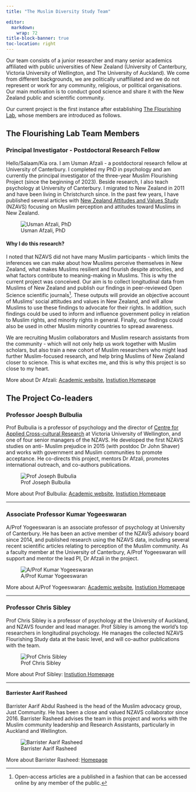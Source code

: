 ```yaml
---
title: "The Muslim Diversity Study Team"

editor: 
  markdown: 
    wrap: 72
title-block-banner: true
toc-location: right
---
```


Our team consists of a junior researcher and many senior academics affiliated with public universities of New Zealand (University of Canterbury, Victoria University of Wellington, and The University of Auckland). We come from different backgrounds, we are politically unaffiliated and we do not represent or work for any community, religious, or political organisations. Our main motivation is to conduct good science and share it with the New Zealand public and scientific community. 

Our current project is the first instance after establishing [The Flourishing Lab](https://usman-afzali.github.io/muslim-flourishing-nz/intro.html#the-flourishing-lab), whose members are introduced as follows.

## The Flourishing Lab Team Members

### Principal Investigator - Postdoctoral Research Fellow

::: {layout="[[70, 30], [100]]"}
Hello/Salaam/Kia ora. I am Usman Afzali - a postdoctoral research fellow
at University of Canterbury. I completed my PhD in psychology and am
currently the principal investigator of the three-year Muslim
Flourishing Project (since the beginning of 2023). Beside research, I also teach psychology at University of Canterbury.
I migrated to New Zealand in 2011 and have been living in Christchurch
since. In the past few years, I have published several articles with [New Zealand Attitudes and Values Study](https://www.psych.auckland.ac.nz/en/about/new-zealand-attitudes-and-values-study.html) (NZAVS) focusing on Muslim perception and attitudes toward Muslims in New Zealand.


![Usman Afzali, PhD](/pages/team-figs/usman-a.jpeg)


#### Why I do this research?

I noted that NZAVS did not have many Muslim participants - which limits
the inferences we can make about how Muslims perceive themselves in New
Zealand, what makes Muslims resilient and flourish despite
atrocities, and what factors contribute to meaning-making in Muslims. This is why the current project was conceived. Our aim is to
collect longitudinal data from Muslims of New Zealand and publish our
findings in peer-reviewed Open Science scientific journals[^1]. These
outputs will provide an objective account of Muslims' social attitudes
and values in New Zealand, and will allow Muslims to use these findings
to advocate for their rights. In addition, such findings could be used to inform and influence government policy in relation to Muslim rights, and minority rights in general. Finally, our findings could also be used in other Muslim minority countries to spread awareness.

We are recruiting Muslim collaborators and Muslim research assistants from the community - which
will not only help us work together with Muslim scholars, but also train a new cohort of Muslim researchers who might lead further Muslim-focused research, and
help bring Muslims of New Zealand closer to science. This is what excites me, and this is why this project is so close to my heart.
:::

More about Dr Afzali:  [Academic website](https://www.usmanafzali.com), [Instiution Homepage](https://www.canterbury.ac.nz/science/contact-us/people/usman-afzali.html)

[^1]: Open-access articles are a published in a fashion that can be accessed online by any member of the public.

## The Project Co-leaders

::: {layout="[[70, 30], [100]]"}
### Professor Joesph Bulbulia

Prof Bulbulia is a professor of psychology and the director of [Centre for Applied Cross-cultural Research](https://www.wgtn.ac.nz/cacr) at Victoria University of
Wellington, and one of four senior managers of the NZAVS. He developed
the first NZAVS studies on anti- Muslim prejudice in 2015 (with postdoc
Dr John Shaver) and works with government and Muslim communities to
promote acceptance. He co-directs this project, mentors Dr Afzali,
promotes international outreach, and co-authors publications.

![Prof Joseph Bulbulia](/pages/team-figs/joe-b.jpg)
:::

More about Prof Bulbulia: [Academic website](https://josephbulbulia.netlify.app), [Instiution Homepage](https://people.wgtn.ac.nz/joseph.bulbulia)

----------

::: {layout="[[70, 30], [100]]"}
### Associate Professor Kumar Yogeeswaran

A/Prof Yogeeswaran is an associate professor of psychology at University
of Canterbury. He has been an active member of the NZAVS
advisory board since 2014, and published research using the NZAVS
data, including several recent scientific articles relating to perception of the Muslim community. As a faculty member at
the University of Canterbury, A/Prof Yogeeswaran will support and mentor the
lead PI, Dr Afzali in the project.

![A/Prof Kumar
Yogeeswaran](/pages/team-figs/kumar-y.jpg)
:::

More about A/Prof Yogeeswaran: [Academic website](https://kumarxzy23.wixsite.com/kumaryogeeswaran), [Instiution Homepage](https://www.canterbury.ac.nz/science/contact-us/people/kumar-yogeeswaran.html)

---

::: {layout="[[70, 30], [100]]"}
### Professor Chris Sibley

Prof Chris Sibley is a professor of psychology at the University of
Auckland, and NZAVS founder and lead manager. Prof Sibley is among the
world's top researchers in longitudinal psychology. He manages the
collected NZAVS Flourishing Study data at the basic level, and will
co-author publications with the team.

![Prof Chris Sibley](/pages/team-figs/chris-s.png)
:::

More about Prof Sibley: [Instiution Homepage](https://profiles.auckland.ac.nz/c-sibley/about)

---

::: {layout="[[70, 30], [100]]"}
#### Barriester Aarif Rasheed

Barrister Aarif Abdul Rasheed is the head of the Muslim advocacy group,
Just Community. He has been a close and valued NZAVS collaborator since
2016. Barrister Rasheed advises the team in this project and works with
the Muslim community leadership and Research Assistants, particularly in
Auckland and Wellington.

![Barrister Aarif Rasheed](/pages/team-figs/aarif-r.jpeg)
:::

More about Barrister Rasheed: [Homepage](https://www.justcommunity.org.nz/about-us/)
